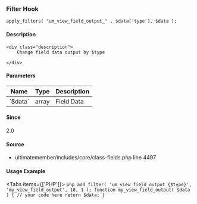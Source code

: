 
### Filter Hook    
    
```
apply_filters( "um_view_field_output_" . $data['type'], $data );
```

#### Description
    <div class="description">
        Change field data output by $type
 
    </div>

#### Parameters
            
<table className="table-auto mt-2 border dark:border-gray-500 p-5 text-sm text-left">
<thead>
<tr>
<th  className="px-3">Name</th>
<th  className="px-3">Type</th>
<th  className="px-3">Description</th>
</tr>
</thead>
<tbody>
               <tr >
               <td className="px-3 py-2">`$data`</td>
               <td className="px-3 py-2">array</td>
               <td className="px-3 py-2 text-sm">Field Data</td>
               </tr>
</tbody>
</table>

#### Since
<div class="description">
2.0
</div>

#### Source
  - <Link href="/developer/files/includes-core-class-fields#source-view.4497">ultimatemember/includes/core/class-fields.php</Link> <Link href="/developer/files/includes-core-class-fields#source-view.4497">line 4497</Link>



#### Usage Example

<Tabs items={['PHP']}>
    <Tab>
    ```php
    add_filter( 'um_view_field_output_{$type}', 'my_view_field_output', 10, 1 );
 function my_view_field_output( $data ) {
     // your code here
     return $data;
 }
    ```
    </Tab>
</Tabs>